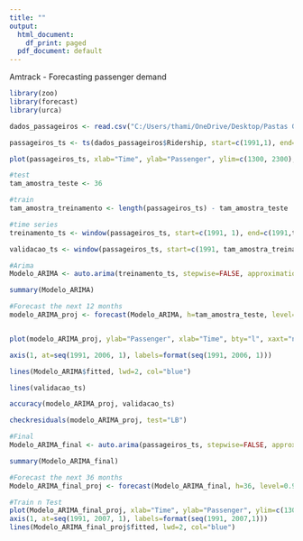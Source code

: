 ```yaml
---
title: ""
output:
  html_document:
    df_print: paged
  pdf_document: default
---
```


Amtrack - Forecasting passenger demand

```r
library(zoo)
library(forecast)
library(urca)
```


```r
dados_passageiros <- read.csv("C:/Users/thami/OneDrive/Desktop/Pastas Git/Amtrak/Amtrak data.csv")
```


```r
passageiros_ts <- ts(dados_passageiros$Ridership, start=c(1991,1), end=c(2004,3), frequency = 12)

plot(passageiros_ts, xlab="Time", ylab="Passenger", ylim=c(1300, 2300), bty="l")
```

```r
#test
tam_amostra_teste <- 36

#train
tam_amostra_treinamento <- length(passageiros_ts) - tam_amostra_teste

#time series
treinamento_ts <- window(passageiros_ts, start=c(1991, 1), end=c(1991,tam_amostra_treinamento))

validacao_ts <- window(passageiros_ts, start=c(1991, tam_amostra_treinamento + 1), end=c(1991,tam_amostra_treinamento+tam_amostra_teste))

```

```r
#Arima
Modelo_ARIMA <- auto.arima(treinamento_ts, stepwise=FALSE, approximation = FALSE)

summary(Modelo_ARIMA)

```

```r
#Forecast the next 12 months 
modelo_ARIMA_proj <- forecast(Modelo_ARIMA, h=tam_amostra_teste, level=0.95)


plot(modelo_ARIMA_proj, ylab="Passenger", xlab="Time", bty="l", xaxt="n", xlim=c(1991,2006.25), flty=2)

axis(1, at=seq(1991, 2006, 1), labels=format(seq(1991, 2006, 1)))

lines(Modelo_ARIMA$fitted, lwd=2, col="blue")

lines(validacao_ts)

```


```r
accuracy(modelo_ARIMA_proj, validacao_ts)

checkresiduals(modelo_ARIMA_proj, test="LB")

```


```r

#Final 
Modelo_ARIMA_final <- auto.arima(passageiros_ts, stepwise=FALSE, approximation = FALSE)

summary(Modelo_ARIMA_final)


```

```r
#Forecast the next 36 months
Modelo_ARIMA_final_proj <- forecast(Modelo_ARIMA_final, h=36, level=0.95)

#Train n Test
plot(Modelo_ARIMA_final_proj, xlab="Time", ylab="Passenger", ylim=c(1300, 2800), xlim=c(1991, 2007), bty="l", flty=2, main="Forecast from Polynomial regression model")
axis(1, at=seq(1991, 2007, 1), labels=format(seq(1991, 2007,1)))
lines(Modelo_ARIMA_final_proj$fitted, lwd=2, col="blue")
```


